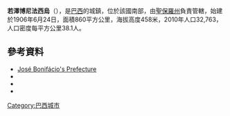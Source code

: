 '''若澤博尼法西烏'''（{{lang-pt|José Bonifácio}}），是[[巴西|巴西]]的城鎮，位於該國南部，由[[聖保羅州|聖保羅州]]負責管轄，始建於1906年6月24日，面積860平方公里，海拔高度458米，2010年人口32,763，人口密度每平方公里38.1人。

{{Coord|21|3|10|S|49|41|16|W|display=title}}

==參考資料==
*[http://www.josebonifacio.sp.gov.br/ José Bonifácio's Prefecture] {{Wayback|url=http://www.josebonifacio.sp.gov.br/ |date=20200926225131 }}
*{{cite web|title=2010 Census of the IBGE - Population - Table 2.1.20|url=http://www.ibge.gov.br/home/estatistica/populacao/censo2010/tabelas_pdf/Sao_paulo.pdf|publisher=IBGE.gov.br|accessdate=13 July 2011|archive-url=https://web.archive.org/web/20170808040455/http://www.ibge.gov.br/home/estatistica/populacao/censo2010/tabelas_pdf/Sao_paulo.pdf|archive-date=2017-08-08|dead-url=yes}}
*{{cite web|title=History of the City|url=http://www.josebonifacio.sp.gov.br/nossa_cidade/nossa-historia|publisher=Josebonifacio.sp.gov.br|accessdate=15 July 2011|archive-date=2020-08-23|archive-url=https://web.archive.org/web/20200823010119/http://www.josebonifacio.sp.gov.br/nossa_cidade/nossa-historia|dead-url=no}}
*{{cite web|title=Municipal Profile at SEADE|url=http://www.seade.gov.br/produtos/perfil/perfilMunEstado.php|publisher=SEADE.gov.br|accessdate=15 July 2011|deadurl=yes|archiveurl=https://web.archive.org/web/20110823080724/http://www.seade.gov.br/produtos/perfil/perfilMunEstado.php|archivedate=23 August 2011}}

{{Brazil-geo-stub}}
[[Category:巴西城市|Category:巴西城市]]